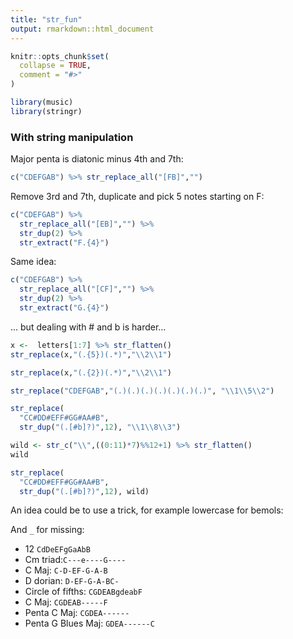 ```yaml
---
title: "str_fun"
output: rmarkdown::html_document
---
```


```r
knitr::opts_chunk$set(
  collapse = TRUE,
  comment = "#>"
)
```

```r
library(music)
library(stringr)
```


### With string manipulation

Major penta is diatonic minus 4th and 7th:

```r
c("CDEFGAB") %>% str_replace_all("[FB]","")
```

Remove 3rd and 7th, duplicate and pick 5 notes starting on F:

```r
c("CDEFGAB") %>% 
  str_replace_all("[EB]","") %>%
  str_dup(2) %>%
  str_extract("F.{4}") 
```
Same idea:

```r
c("CDEFGAB") %>% 
  str_replace_all("[CF]","") %>%
  str_dup(2) %>%
  str_extract("G.{4}")
```

... but dealing with # and b is harder...


```r
x <-  letters[1:7] %>% str_flatten()
str_replace(x,"(.{5})(.*)","\\2\\1")
```
```r
str_replace(x,"(.{2})(.*)","\\2\\1")
```

```r
str_replace("CDEFGAB","(.)(.)(.)(.)(.)(.)(.)", "\\1\\5\\2")
```

```r
str_replace(
  "CC#DD#EFF#GG#AA#B",
  str_dup("(.[#b]?)",12), "\\1\\8\\3")
```

```r
wild <- str_c("\\",((0:11)*7)%%12+1) %>% str_flatten()
wild
```

```r
str_replace(
  "CC#DD#EFF#GG#AA#B",
  str_dup("(.[#b]?)",12), wild)
```

An idea could be to use a trick, for example lowercase for bemols:

And `_` for missing: 

- 12 `CdDeEFgGaAbB`
- Cm triad:`C---e----G----`
- C Maj: `C-D-EF-G-A-B`
- D dorian: `D-EF-G-A-BC-`
- Circle of fifths: `CGDEABgdeabF`
- C Maj: `CGDEAB-----F`
- Penta C Maj: `CGDEA------`
- Penta G Blues Maj: `GDEA------C`
